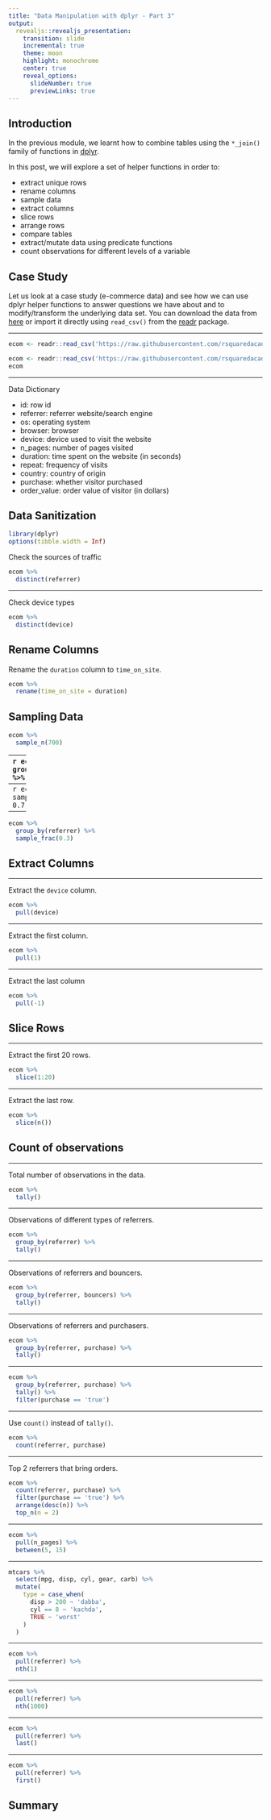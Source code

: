 ```yaml
---
title: "Data Manipulation with dplyr - Part 3"
output: 
  revealjs::revealjs_presentation:
    transition: slide
    incremental: true
    theme: moon
    highlight: monochrome
    center: true
    reveal_options:
      slideNumber: true
      previewLinks: true
---
```


## Introduction

In the previous module, we learnt how to combine tables using the `*_join()` family of functions in [dplyr](dplyr.tidyverse.org).

In this post, we will explore a set of helper functions in order to:

- extract unique rows 
- rename columns
- sample data
- extract columns
- slice rows
- arrange rows
- compare tables
- extract/mutate data using predicate functions
- count observations for different levels of a variable

## Case Study

Let us look at a case study (e-commerce data) and see how we can use dplyr helper functions to answer questions we have about and to modify/transform the underlying data set. You can download the data from [here](https://github.com/rsquaredacademy/datasets/blob/master/web.csv) or import it directly using `read_csv()` from the [readr](readr.tidyverse.org) package.

----

```r
ecom <- readr::read_csv('https://raw.githubusercontent.com/rsquaredacademy/datasets/master/web.csv')
```

```r
ecom <- readr::read_csv('https://raw.githubusercontent.com/rsquaredacademy/datasets/master/web.csv')
ecom
```

----

Data Dictionary

- id: row id
- referrer: referrer website/search engine
- os: operating system
- browser: browser
- device: device used to visit the website
- n_pages: number of pages visited
- duration: time spent on the website (in seconds)
- repeat: frequency of visits
- country: country of origin
- purchase: whether visitor purchased
- order_value: order value of visitor (in dollars)


## Data Sanitization

```r
library(dplyr)
options(tibble.width = Inf)
```

Check the sources of traffic 

```r
ecom %>%
  distinct(referrer)
```

----

Check device types

```r
ecom %>%
  distinct(device)
```

## Rename Columns

Rename the `duration` column to `time_on_site`.

```r
ecom %>%
  rename(time_on_site = duration)
```


## Sampling Data

```r
ecom %>%
  sample_n(700)
```

----
```r
ecom %>%
  group_by(referrer) %>%
  sample_n(100)
```

----
```r
ecom %>%
  sample_frac(size = 0.7)
```

----
```r
ecom %>%
  group_by(referrer) %>%
  sample_frac(0.3)
```


## Extract Columns

----

Extract the `device` column.

```r
ecom %>%
  pull(device)
```

----

Extract the first column.

```r
ecom %>%
  pull(1)
```

----

Extract the last column

```r
ecom %>%
  pull(-1)
```

## Slice Rows

----

Extract the first 20 rows.

```r
ecom %>%
  slice(1:20)
```

----

Extract the last row.

```r
ecom %>%
  slice(n())
```

## Count of observations

----

Total number of observations in the data.

```r
ecom %>%
  tally()
```

----

Observations of different types of referrers.

```r
ecom %>%
  group_by(referrer) %>%
  tally()
```

----

Observations of referrers and bouncers.

```r
ecom %>%
  group_by(referrer, bouncers) %>%
  tally()
```

----

Observations of referrers and purchasers.

```r
ecom %>%
  group_by(referrer, purchase) %>%
  tally()
```

----

```r
ecom %>%
  group_by(referrer, purchase) %>%
  tally() %>%
  filter(purchase == 'true')
```

----

Use `count()` instead of `tally()`.

```r
ecom %>%
  count(referrer, purchase)
```

----

Top 2 referrers that bring orders.

```r
ecom %>%
  count(referrer, purchase) %>%
  filter(purchase == 'true') %>%
  arrange(desc(n)) %>%
  top_n(n = 2)
```

----

```r
ecom %>%
  pull(n_pages) %>%
  between(5, 15) 
```

----

```r
mtcars %>%
  select(mpg, disp, cyl, gear, carb) %>%
  mutate(
    type = case_when(
      disp > 200 ~ 'dabba',
      cyl == 8 ~ 'kachda',
      TRUE ~ 'worst'
    )
  )
```

----

```r
ecom %>%
  pull(referrer) %>%
  nth(1)
```

----

```r
ecom %>%
  pull(referrer) %>%
  nth(1000)
```

----

```r
ecom %>%
  pull(referrer) %>%
  last()
```

----

```r
ecom %>%
  pull(referrer) %>%
  first()
```  

## Summary

